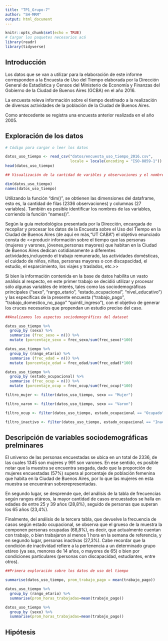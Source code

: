 ```yaml
---
title: "TP1_Grupo-7"
author: "SH-MRM"
output: html_document
---
```



```r
knitr::opts_chunk$set(echo = TRUE)
# Cargar los paquetes necesarios acá
library(readr)
library(tidyverse)

```


## Introducción

Los datos que se van a utilizar para la elaboración de este informe corresponden a la Encuesta de Uso del Tiempo elaborada por la Dirección General de Estadística y Censos del Ministerio de Economía y Finanzas del Gobierno de la Ciudad de Buenos Aires (GCBA) en el año 2016.

La encuesta releva información sobre el tiempo destinado a la realización de diversas actividades de la población de la Ciudad de Buenos Aires.

Como antecedente se registra una encuesta anterior realizada en el año 2005.

## Exploración de los datos


```r
# Código para cargar o leer los datos

datos_uso_tiempo <- read_csv("datos/encuesta_uso_tiempo_2016.csv",
                             locale = locale(encoding = "ISO-8859-1"))
head(datos_uso_tiempo)
```



```r
## Visualización de la cantidad de varibles y observaciones y el nombre de las variables

dim(datos_uso_tiempo)
names(datos_uso_tiempo)
```

Utilizando la función "dim()", se obtienen las dimensiones del dataframe, esto es, la cantidad de filas (2336 observaciones) y columnas (27 variables). También es posible identificar los nombres de las variables, corriendo la función "names()". 

Según la guía metodológica presentada por la Dirección, encargada de recopilar y procesar los datos de la Encuesta sobre el Uso del Tiempo en la Ciudad de Buenos Aires (de aquí en más,"UT CABA") el objetivo enunciado consta de <<producir información sobre el tiempo que las personas (mujeres y varones, jóvenes,personas mayores) que habitan en la Ciudad de Buenos Aires dedican cotidianamente a diferentes actividades,incluyendo el trabajo remunerado, las actividades domésticas, el cuidado de niños, niñas, personas mayores o con discapacidad, el estudio, el esparcimiento, los viajes y traslados, etc.>>

Si bien la información contenida en la base de datos habilita un vasto análisis al respecto, en este primer trabajo se decidió utilizar y procesar sólo algunas variables de interés, tales como las sociodemográficas principales ("sexo", "rango_etario", "estado_ocupacional", "nivel_educativo") y las específicas de la presente encuesta ("trabajo_pago", "trabajo_domestico_no_pago" "quintil_ingreso"), con el objetivo de generar los cruces necesarios que propendan un estudio preciso del caso.


```r
##Analizamos los aspectos sociodemográficos del dataset

datos_uso_tiempo %>% 
  group_by (sexo) %>%
  summarise (frec_sexo = n()) %>% 
  mutate (porcentaje_sexo = frec_sexo/sum(frec_sexo)*100)

datos_uso_tiempo %>% 
  group_by (rango_etario) %>%
  summarise (frec_edad = n()) %>% 
  mutate (porcentaje_edad = frec_edad/sum(frec_edad)*100)

datos_uso_tiempo %>% 
  group_by (estado_ocupacional) %>%
  summarise (frec_ocup = n()) %>% 
  mutate (porcentaje_ocup = frec_ocup/sum(frec_ocup)*100)

filtro_mujer <- filter(datos_uso_tiempo, sexo == "Mujer")

filtro_varon <- filter(datos_uso_tiempo, sexo == "Varon")

filtro_ocup <- filter(datos_uso_tiempo, estado_ocupacional == "Ocupado")

filtro_inactivo <- filter(datos_uso_tiempo, estado_ocupacional == "Inactivo")

```
## Descripción de variables sociodemográficas prelminares

El universo de las personas encuestadas se ubica en un total de 2336, de las cuales 1345 son mujeres y 991 son varones. En ese sentido, es posible notar que la muestra se encuentra sesgada, dado que la proporción de mujeres encuestadas (57%) supera al porcentaje de población femenina que habita en la Ciudad de Buenos Aires, por lo que las mujeres en esta muestra se encuentran sobrerepresentadas. 

En segundo lugar, se desprende que, del análisis de la tabla de frecuencias según rangos etáreos, la mayor cantidad de casos encuestados se halla en edades de entre 25 y 39 años (28,8%), seguido de personas que superan los 65 años (23,4%).

Finalmente, del análisis de la tercera tabla, que devuelve la frecuencia de casos según estado ocupacional, se observa que el grueso de la muestra la componen personas ocupadas (68,8%), es decir, que actualmente cuentan con trabajo, o bien trabajaron al menos 1 hora en la semana de referencia, y en segundo lugar, personas inactivas (27,3%). Cabe recordar que la condición de inactividad refiere a la pertenencia a un determinado grupo etáreo (ya sea, menores de 14 años, o mayores de 65) o bien por condiciones particulares (personas con discapacidad, estudiantes, entre otros).


```r
##Primera exploración sobre los datos de uso del tiempo

summarise(datos_uso_tiempo, prom_trabajo_pago = mean(trabajo_pago))

datos_uso_tiempo %>% 
  group_by (rango_etario) %>% 
  summarise(prom_horas_trabajadas=mean(trabajo_pago))

datos_uso_tiempo %>% 
  group_by (sexo) %>% 
  summarise(prom_horas_trabajadas=mean(trabajo_pago))


```

## Hipótesis





